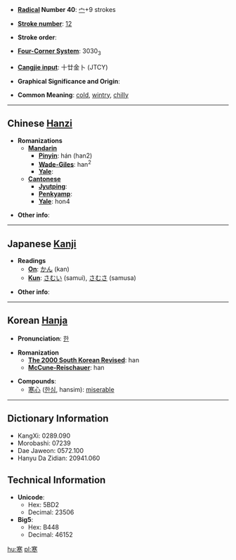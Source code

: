* '''[[Wiktionary:Chinese radical index| Radical]] Number 40''': [[Wiktionary:Chinese radical index 宀|宀]]+9 strokes

* '''[[Wiktionary:Chinese total strokes index|Stroke number]]''': [[Wiktionary:Chinese total strokes index 12|12]]

* '''Stroke order''': 

* '''[[Wiktionary:Chinese four corner index|Four-Corner System]]''': 3030<sub>3</sub>

* '''[[Wiktionary:Chinese Cangjie index|Cangjie input]]''': 十廿金卜 (JTCY)

* '''Graphical Significance and Origin''': 

* '''Common Meaning''': [[cold]], [[wintry]], [[chilly]]

----

== Chinese [[Hanzi]] ==

* '''Romanizations'''
** '''[[Mandarin]]'''
*** '''[[Pinyin]]''': hán (han2)
*** '''[[Wade-Giles]]''': han<sup>2</sup>
*** '''[[Yale]]''': 
** '''[[Cantonese]]'''
*** '''[[Jyutping]]''':
*** '''[[Penkyamp]]''': 
*** '''[[Yale]]''': hon4

* '''Other info''': 

----

== Japanese [[Kanji]] ==

* '''Readings'''
** '''[[On]]''': [[かん]] (kan)
** '''[[Kun]]''': [[さむい]] (samui), [[さむさ]] (samusa)

* '''Other info''':  

----

== Korean [[Hanja]] ==

* '''Pronunciation''': [[한]]

* '''Romanization'''
** '''[[The 2000 South Korean Revised Romanization|The 2000 South Korean Revised]]''': han
** '''[[McCune-Reischauer]]''': han

* '''Compounds''':
** [[寒心]] ([[한심]], hansim): [[miserable]]

----

== Dictionary Information ==

* KangXi: 0289.090
* Morobashi: 07239
* Dae Jaweon: 0572.100
* Hanyu Da Zidian: 20941.060

== Technical Information ==

* '''Unicode''':
** Hex: 5BD2
** Decimal: 23506
* '''Big5''':
** Hex: B448
** Decimal: 46152

[[hu:寒]]
[[pl:寒]]